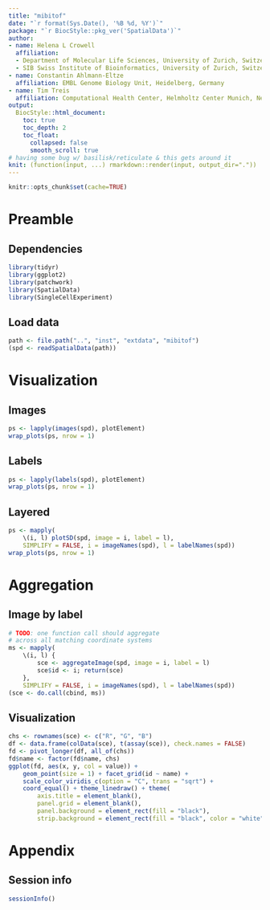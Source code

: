 ```yaml
---
title: "mibitof"
date: "`r format(Sys.Date(), '%B %d, %Y')`"
package: "`r BiocStyle::pkg_ver('SpatialData')`"
author:
- name: Helena L Crowell
  affiliation:
  - Department of Molecular Life Sciences, University of Zurich, Switzerland
  - SIB Swiss Institute of Bioinformatics, University of Zurich, Switzerland
- name: Constantin Ahlmann-Eltze
  affiliation: EMBL Genome Biology Unit, Heidelberg, Germany
- name: Tim Treis
  affiliation: Computational Health Center, Helmholtz Center Munich, Neuherberg, Germany
output: 
  BiocStyle::html_document:
    toc: true
    toc_depth: 2
    toc_float:
      collapsed: false
      smooth_scroll: true
# having some bug w/ basilisk/reticulate & this gets around it
knit: (function(input, ...) rmarkdown::render(input, output_dir=".")) 
---
```


```r
knitr::opts_chunk$set(cache=TRUE)
```

# Preamble

## Dependencies

```r
library(tidyr)
library(ggplot2)
library(patchwork)
library(SpatialData)
library(SingleCellExperiment)
```

## Load data

```r
path <- file.path("..", "inst", "extdata", "mibitof")
(spd <- readSpatialData(path))
```

# Visualization

## Images

```r
ps <- lapply(images(spd), plotElement)
wrap_plots(ps, nrow = 1)
```

## Labels

```r
ps <- lapply(labels(spd), plotElement)
wrap_plots(ps, nrow = 1)
```

## Layered

```r
ps <- mapply(
    \(i, l) plotSD(spd, image = i, label = l),
    SIMPLIFY = FALSE, i = imageNames(spd), l = labelNames(spd))
wrap_plots(ps, nrow = 1)
```

# Aggregation

## Image by label

```r
# TODO: one function call should aggregate
# across all matching coordinate systems
ms <- mapply(
    \(i, l) {
        sce <- aggregateImage(spd, image = i, label = l)
        sce$id <- i; return(sce)
    },
    SIMPLIFY = FALSE, i = imageNames(spd), l = labelNames(spd))
(sce <- do.call(cbind, ms))
```

## Visualization

```r
chs <- rownames(sce) <- c("R", "G", "B")
df <- data.frame(colData(sce), t(assay(sce)), check.names = FALSE)
fd <- pivot_longer(df, all_of(chs))
fd$name <- factor(fd$name, chs)
ggplot(fd, aes(x, y, col = value)) +
    geom_point(size = 1) + facet_grid(id ~ name) +
    scale_color_viridis_c(option = "C", trans = "sqrt") +
    coord_equal() + theme_linedraw() + theme(
        axis.title = element_blank(),
        panel.grid = element_blank(),
        panel.background = element_rect(fill = "black"),
        strip.background = element_rect(fill = "black", color = "white"))
```

# Appendix

## Session info

```r
sessionInfo()
```

